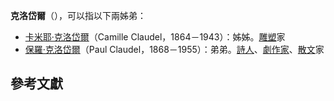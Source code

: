 '''克洛岱爾'''{{參|《[[世界人名翻譯大辭典|世界人名翻譯大辭典]]》，第595頁，「Claudel, Paul-Louis-Charles-Marie」條。}}（{{lang-fr|Claudel}}），可以指以下兩姊弟：

*[[卡米耶·克洛岱爾|卡米耶·克洛岱爾]]（Camille Claudel，1864－1943）：姊姊。[[雕塑|雕塑]]家
*[[保羅·克洛岱爾|保羅·克洛岱爾]]（Paul Claudel，1868－1955）：弟弟。[[詩人|詩人]]、[[劇作家|劇作家]]、[[散文|散文]]家

==參考文獻==
{{reffoot}}

{{disambig|Cat=四字人名消歧义}}